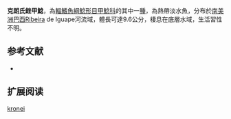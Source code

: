 {{Speciesbox
| name = 克朗氏銼甲鯰
| image =  
| image_width = 250px
| image_caption = 
| status = NE
| status_system = IUCN3.1
| genus = Rineloricaria
| species = kronei 
| authority = [[Miranda_Ribeiro|Miranda Ribeiro]], 1911
| synonyms = *''Loricaria kronei'',Miranda Ribeiro, 1911
}}

'''克朗氏銼甲鯰'''，為[[輻鰭魚綱|輻鰭魚綱]][[鯰形目|鯰形目]][[甲鯰科|甲鯰科]]的其中一[[種|種]]，為熱帶淡水魚，分布於[[南美洲|南美洲]][[巴西|巴西]]Ribeira de Iguape河流域，體長可達9.6公分，棲息在底層水域，生活習性不明。
==参考文献==
*{{FishBase_species|genus=Rineloricaria|species=kronei |year=2014|month=11}}

== 扩展阅读 ==
{{refbegin}}
{{wikispecies-inline|Rineloricaria kronei |克朗氏銼甲鯰}}
{{refend}}
{{Taxonbar|from=Q5521016}}

[[Category:銼甲鯰屬|kronei]]